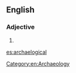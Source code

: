{{also|archælogical}}
==English==

===Adjective===
{{en-adj}}

# {{nonstandard spelling of|archaeological|lang=en}}

[[Category:en:Archaeology]]

[[es:archaelogical]]